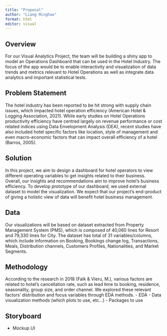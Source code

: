 ```yaml
---
title: "Proposal"
author: "Liang Minghao"
format: html
editor: visual
---
```


## Overview 

For our Visual Analytics Project, the team will be building a shiny app to model an Operations Dashboard that can be used in the Hotel Industry. The focus of the app would be to enable interactivity and visualization of data trends and metrics relevant to Hotel Operations as well as integrate data analytics and important statistical tests. 

## Problem Statement

The hotel industry has been reported to be hit strong with supply chain issues, which impacted hotel operation efficiency (American Hotel & Logging Association, 2021). While early studies on Hotel Operations productivity efficiency have centred largely on revenue performance or cost related indices using Data Envelopment Analysis (DEA), recent studies have also included hotel specific factors like location, style of management and even macro-economic factors that can impact overall efficiency of a hotel (Barros, 2005). 

## Solution

In this project, we aim to design a dashboard for hotel operators to view different operating variables to get insights related to their business. Overall, our insights and recommendations aim to improve hotel’s business efficiency. To develop prototype of our dashboard, we used external dataset to model the visualization. We expect that our project’s end-product of giving a holistic view of data will benefit hotel business management. 

## Data

Our visualizations will be based on dataset extracted from Property Management System (PMS), which is composed of 40,060 lines for Resort and 79,330 lines for City. The dataset has total of 31 variables/columns, which include information on Booking, Bookings change log, Transactions, Meals, Distribution channels, Customers Profiles, Nationalities, and Market Segments. 

## Methodology

According to the research in 2018 (Falk & Vieru, M.), various factors are related to hotel’s cancellation rate, such as lead time to booking, residence, seasonality, group size, and order channel. We explored these relevant factors’ distribution and focus variables through EDA methods.
 - EDA
 - Data visualization methods (which plots to use, etc…)
 - Packages to use

## Storyboard

- Mockup UI
